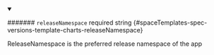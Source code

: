 
<details className="config-field" data-expandable="false" open>
<summary>

####### `releaseNamespace` <span className="config-field-required" data-required="false">required</span> <span className="config-field-type">string</span> <span className="config-field-default"></span> <span className="config-field-enum"></span> {#spaceTemplates-spec-versions-template-charts-releaseNamespace}

ReleaseNamespace is the preferred release namespace of the app

</summary>



</details>

